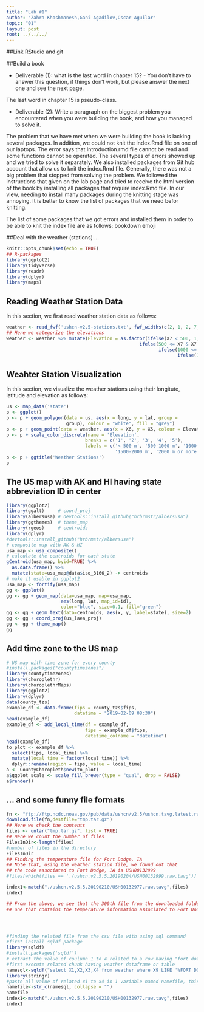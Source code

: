 ```yaml
---
title: "Lab #1"
author: "Zahra Khoshmanesh,Gani Agadilov,Oscar Aguilar"
topic: "01"
layout: post
root: ../../../
---
```

##Link RStudio and git

##Build a book

* Deliverable (1): what is the last word in chapter 15? - You don't have to answer this question, if things don't work, but please answer the next one and see the next page.

The last word in chapter 15 is pseudo-class. 

* Deliverable (2): Write a paragraph on the biggest problem you encountered when you were building the book, and how you managed to solve it.

The problem that we have met when we were building the book is lacking several packages. 
In addition, we could not knit the index.Rmd file on one of our laptops. The error says that
 Introduction.rmd file cannot be read and some functions cannot be operated. The several types
 of errors showed up and we tried to solve it separately. We also installed packages from 
Git hub account that allow us to knit the index.Rmd file. Generally, there was not a big problem that  stopped from solving the problem. We followed the instructions that given on the lab page and tried to receive the html version of the book by installing all packages that require index.Rmd file.
In our view, needing to install many packages during the knitting stage was annoying. 
It is better to know the list of packages that we need befor knitting.

The list of some packages that we got errors and installed them in order to be able to knit the index file are as follows:
bookdown
emoji


##Deal with the weather (stations) ...

```r
knitr::opts_chunk$set(echo = TRUE)
## R-packages
library(ggplot2)
library(tidyverse)
library(readr)
library(dplyr)
library(maps)
```

## Reading Weather Station Data

In this section, we first read weather station data as follows:

```r
weather <- read_fwf('ushcn-v2.5-stations.txt', fwf_widths(c(2, 1, 2, 7, 9, 10, 6, 3, 31, 7, 7, 7, 3)))
## Here we categorize the elevations
weather <- weather %>% mutate(Elevation = as.factor(ifelse(X7 < 500, 1,
                                                 ifelse(500 <= X7 & X7 < 1000, 2, 
                                                        ifelse(1000 <= X7 & X7 < 1500, 3, 
                                                               ifelse(1500 <= X7 & X7 < 2000, 4, 5))))))
```

## Weahter Station Visualization

In this section, we visualize the weather stations using their longitute, latitude and elevation as follows:

```r
us <- map_data('state')
p <- ggplot()
p <- p + geom_polygon(data = us, aes(x = long, y = lat, group = 
                      group), colour = "white", fill = "grey")
p <- p + geom_point(data = weather, aes(x = X6, y = X5, colour = Elevation)) + theme(legend.position = "right")
p <- p + scale_color_discrete(name = 'Elevation',
                             breaks = c('1', '2', '3', '4', '5'),
                             labels = c('< 500 m', '500-1000 m', '1000-1500 m', 
                                        '1500-2000 m', '2000 m or more'))
p <- p + ggtitle('Weather Stations')
p
```


## The US map  with AK and HI having state abbreviation ID in center

```r
library(ggplot2)   
library(ggalt)     # coord_proj
library(albersusa) # devtools::install_github("hrbrmstr/albersusa")
library(ggthemes)  # theme_map
library(rgeos)     # centroids
library(dplyr)
#devtools::install_github("hrbrmstr/albersusa")
# composite map with AK & HI
usa_map <- usa_composite()
# calculate the centroids for each state
gCentroid(usa_map, byid=TRUE) %>% 
  as.data.frame() %>% 
  mutate(state=usa_map@data$iso_3166_2) -> centroids
# make it usable in ggplot2
usa_map <- fortify(usa_map)
gg <- ggplot()
gg <- gg + geom_map(data=usa_map, map=usa_map,
                    aes(long, lat, map_id=id),
                    color="blue", size=0.1, fill="green")
gg <- gg + geom_text(data=centroids, aes(x, y, label=state), size=2)
gg <- gg + coord_proj(us_laea_proj)
gg <- gg + theme_map()
gg
```

## Add time zone to the US map 


```r
# US map with time zone for every county
#install.packages("countytimezones")
library(countytimezones)
library(choroplethr)
library(choroplethrMaps)
library(ggplot2)
library(dplyr)
data(county_tzs)
example_df <- data.frame(fips = county_tzs$fips,
                         datetime = "2019-02-09 08:30")
head(example_df)
example_df <- add_local_time(df = example_df,
                             fips = example_df$fips,
                             datetime_colname = "datetime")
head(example_df)
to_plot <- example_df %>%
  select(fips, local_time) %>%
  mutate(local_time = factor(local_time)) %>%
  dplyr::rename(region = fips, value = local_time)
a <- CountyChoropleth$new(to_plot)
a$ggplot_scale <- scale_fill_brewer(type = "qual", drop = FALSE)
a$render()
```

## ... and some funny file formats



```r
fn <- "ftp://ftp.ncdc.noaa.gov/pub/data/ushcn/v2.5/ushcn.tavg.latest.raw.tar.gz"
download.file(fn,destfile="tmp.tar.gz")
## Here we check the contents
files <- untar("tmp.tar.gz", list = TRUE) 
## Here we count the number of files
FilesInDir<-length(files)
#number of files in the directory
FilesInDir
## Finding the temperature file for Fort Dodge, IA
## Note that, using the weather station file, we found out that 
## the code associated to Fort Dodge, IA is USH00132999
#files[which(files == './ushcn.v2.5.5.20190204/USH00132999.raw.tavg')]

index1<-match("./ushcn.v2.5.5.20190210/USH00132977.raw.tavg",files)
index1

## From the above, we see that the 300th file from the downloaded folder is the 
## one that contains the temperature information associated to Fort Dodge, IA.




#finding the related file from the csv file with using sql command
#first install sqldf package
library(sqldf)
#install.packages('sqldf')
# extract the value of coulumn 1 to 4 related to a row having "fort dofge"
#first execute related chunk having weather dataframe or table
namesql<-sqldf("select X1,X2,X3,X4 from weather where X9 LIKE '%FORT DODGE%'")
library(stringr)
#paste all value of related x1 to x4 in 1 variable named namefile, this variable having the name of file we are interested
namefile<-str_c(namesql, collapse = "")
namefile
index1<-match("./ushcn.v2.5.5.20190210/USH00132977.raw.tavg",files)
index1



```
